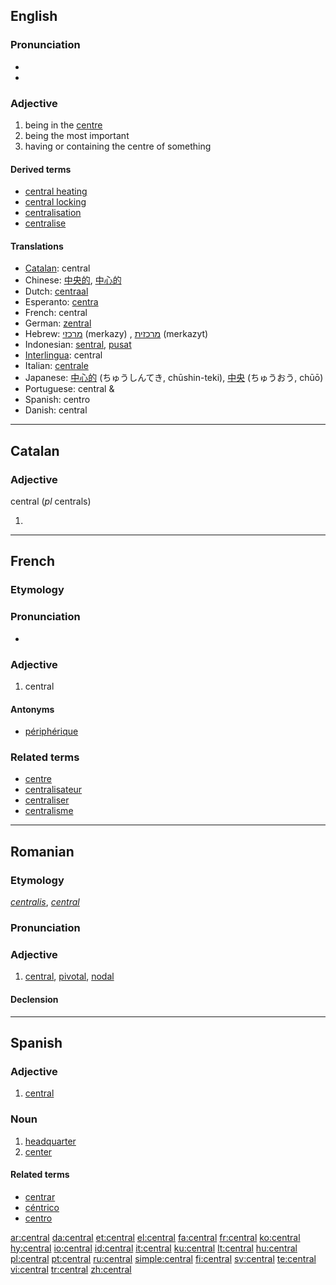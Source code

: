 ==English==

===Pronunciation===
*{{IPA|/ˈsɛntɹəl/}}
*{{audio|en-us-central.ogg|Audio (US)}}

===Adjective===
{{en-adj}}

# being in the [[centre]]
# being the most important
# having or containing the centre of something

====Derived terms====
*[[central heating]]
*[[central locking]]
*[[centralisation]]
*[[centralise]]

====Translations====
*[[Catalan]]: central
*Chinese: [[中央的]], [[中心的]]
*Dutch: [[centraal]]
*Esperanto: [[centra]]
*French: central
*German: [[zentral]]
*Hebrew: [[מרכזי]] (merkazy) {{m}}, [[מרכזית]] (merkazyt) {{f}}
*Indonesian: [[sentral]], [[pusat]]
*[[Interlingua]]: central
*Italian: [[centrale]]
*Japanese: [[中心的]] (ちゅうしんてき, chūshin-teki), [[中央]] (ちゅうおう, chūō)
*Portuguese: central {{m}} & {{f}}
*Spanish: centro
*Danish: central

----

==Catalan==

===Adjective===
central (''pl'' centrals)

# {{defn|Catalan}}

----

==French==

===Etymology===
{{L.|fr}} {{term|centralis|lang=la}}

===Pronunciation===
* {{Audio-IPA|Fr-central.ogg|/sɑ̃t.ʁal/}}

===Adjective===
{{infl|fr|adjective|g=m|f|centrale|m plural|centraux|f plural|centrales}}

# central

====Antonyms====
*[[périphérique]]

===Related terms===
*[[centre#French|centre]]
*[[centralisateur]]
*[[centraliser]]
*[[centralisme]]

----

==Romanian==

===Etymology===
{{L.|ro}} ''[[centralis]]'', {{F.|ro}} ''[[central#French|central]]''

===Pronunciation===
{{IPA|[ʧen'tral]|lang=ro}}

===Adjective===
{{ro-adj|4}}

# [[central#English|central]], [[pivotal]], [[nodal]]

====Declension====
{{ro-adj-4|central}}

----

==Spanish==

===Adjective===
{{es-adj|pl=centrales}}

# [[central]]

===Noun===
{{es-noun-f|pl=centrales}}

# [[headquarter]]
# [[center]]

====Related terms====
*[[centrar]]
*[[céntrico]]
*[[centro]]

[[ar:central]]
[[da:central]]
[[et:central]]
[[el:central]]
[[fa:central]]
[[fr:central]]
[[ko:central]]
[[hy:central]]
[[io:central]]
[[id:central]]
[[it:central]]
[[ku:central]]
[[lt:central]]
[[hu:central]]
[[pl:central]]
[[pt:central]]
[[ru:central]]
[[simple:central]]
[[fi:central]]
[[sv:central]]
[[te:central]]
[[vi:central]]
[[tr:central]]
[[zh:central]]
